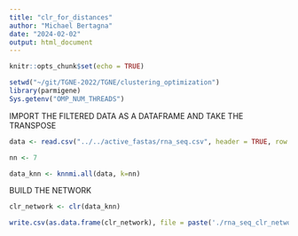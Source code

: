 ```yaml
---
title: "clr_for_distances"
author: "Michael Bertagna"
date: "2024-02-02"
output: html_document
---
```


```r
knitr::opts_chunk$set(echo = TRUE)
```

```r
setwd("~/git/TGNE-2022/TGNE/clustering_optimization")
library(parmigene)
Sys.getenv("OMP_NUM_THREADS")
```

IMPORT THE FILTERED DATA AS A DATAFRAME AND TAKE THE TRANSPOSE

```r
data <- read.csv("../../active_fastas/rna_seq.csv", header = TRUE, row.names = 1)

nn <- 7

data_knn <- knnmi.all(data, k=nn)
```

BUILD THE NETWORK

```r
clr_network <- clr(data_knn)
```

```r
write.csv(as.data.frame(clr_network), file = paste('./rna_seq_clr_networks/clr_network_for_distances_', nn, '.csv', sep = ''), row.names = TRUE)
```
